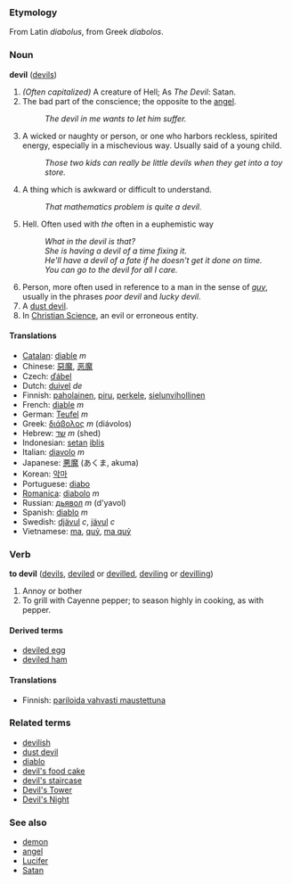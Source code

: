 ===Etymology===
From Latin ''diabolus'', from Greek ''diabolos''.

===Noun===
'''devil''' ([[devils]])

#''(Often capitalized)'' A creature of Hell; As ''The Devil'': Satan.
#The bad part of the conscience; the opposite to the [[angel]].
#: ''The devil in me wants to let him suffer.''
#A wicked or naughty or  person, or one who harbors reckless, spirited energy, especially in a mischevious way.  Usually said of a young child.
#: ''Those two kids can really be little devils when they get into a toy store.''
#A thing which is awkward or difficult to understand.
#:''That mathematics problem is quite a devil.''
#Hell.  Often used with ''the'' often in a euphemistic way
#:''What in the devil is that?''
#:''She is having a devil of a time fixing it.''
#:''He'll have a devil of a fate if he doesn't get it done on time.''
#: ''You can go to the devil for all I care.''
#Person, more often used in reference to a man in the sense of ''[[guy]]'', usually in the phrases ''poor devil'' and ''lucky devil''.
#A [[dust devil]].
#In [[Christian Science]], an evil or erroneous entity.

====Translations====
*[[Catalan]]: [[diable]] ''m''
*Chinese: [[惡魔]], [[恶魔]]
*Czech: [[ďábel]]
*Dutch: [[duivel]] ''de''
*Finnish: [[paholainen]], [[piru]], [[perkele]], [[sielunvihollinen]]
*French: [[diable]] ''m''
*German: [[Teufel]] ''m''
*Greek: [[διάβολος]] ''m'' (di&aacute;volos)
*Hebrew: [[שד]] ''m'' (shed)
*Indonesian: [[setan]] [[iblis]]
*Italian: [[diavolo]] ''m''
*Japanese: [[悪魔]] (あくま, akuma)
*Korean: [[악마]]
*Portuguese: [[diabo]]
*[[Romanica]]: [[diabolo]] ''m''
*Russian: [[дьявол]] ''m'' (d'yavol)
*Spanish: [[diablo]] ''m''
*Swedish: [[djävul]] ''c'', [[jävul]] ''c''
*Vietnamese: [[ma#Vietnamese|ma]], [[quỷ]], [[ma quỷ]]

===Verb===
'''to devil''' ([[devils]], [[deviled]] or [[devilled]], [[deviling]] or [[devilling]])

# Annoy or bother
# To grill with Cayenne pepper; to season highly in cooking, as with pepper.

====Derived terms====
*[[deviled egg]]
*[[deviled ham]]

====Translations====
*Finnish: [[pariloida vahvasti maustettuna]]

===Related terms===
*[[devilish]]
*[[dust devil]]
*[[diablo]]
*[[devil's food cake]]
*[[devil's staircase]]
*[[Devil's Tower]]
*[[Devil's Night]]

===See also===
*[[demon]]
*[[angel]]
*[[Lucifer]]
*[[Satan]]